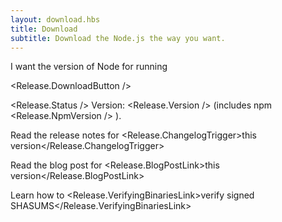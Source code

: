 ```yaml
---
layout: download.hbs
title: Download
subtitle: Download the Node.js the way you want.
---
```


<section>
I want the <Release.VersionDropdown /> version of Node for <Release.OperatingSystemDropdown exclude={["LINUX"]} /> running <Release.BitnessDropdown />

<Release.DownloadButton />
</section>

<Release.Status /> Version: <Release.Version /> (includes
npm <Release.NpmVersion />
).

Read the release notes for <Release.ChangelogTrigger>this version</Release.ChangelogTrigger>

Read the blog post for <Release.BlogPostLink>this version</Release.BlogPostLink>

Learn how to <Release.VerifyingBinariesLink>verify signed SHASUMS</Release.VerifyingBinariesLink>

